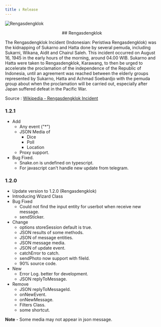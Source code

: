 ```yaml
--- 
title : Release 
---
```

![Rengasdengklok](./images/20210829_181033.jpg) 

<center>
## Rengasdengklok
</center>

The Rengasdengklok Incident (Indonesian: Peristiwa Rengasdengklok) was the kidnapping of Sukarno and Hatta done by several pemuda, including Sukarni, Wikana, Aidit and Chairul Saleh. This incident occurred on August 16, 1945 in the early hours of the morning, around 04.00 WIB. Sukarno and Hatta were taken to Rengasdengklok, Karawang, to then be urged to accelerate the proclamation of the independence of the Republic of Indonesia, until an agreement was reached between the elderly groups represented by Sukarno, Hatta and Achmad Soebardjo with the pemuda group about when the proclamation will be carried out, especially after Japan suffered defeat in the Pacific War.

Source : [Wikipedia - Rengasdengklok Incident](https://en.m.wikipedia.org/wiki/Rengasdengklok_Incidenthttps://en.m.wikipedia.org/wiki/Rengasdengklok_Incident)

### 1.2.1 
- Add
   - Any event ("*") 
   - JSON Media of 
     - Dice 
     - Poll 
     - Location 
   - Proxy support.
 - Bug Fixed.
   - Snake.on is undefined on typescript. 
   - For javascript can't handle new update from telegram.
### 1.2.0 
- Update version to 1.2.0 (Rengasdengklok)
- Introducing Wizard Class
- Bug Fixed 
    - Could not find the input entity for userbot when receive new message. 
    - sendSticker.  
- Change 
    - options storeSession default is true. 
    - JSON results of some methods.
    - JSON of message entities.
    - JSON message media. 
    - JSON of update event.
    - catchError to catch.
    - sendPhoto now support with fileId.
    - 90% source code.
- New 
    - Error Log. better for development. 
    - JSON replyToMessage.
- Remove 
    - JSON replyToMessageId. 
    - onNewEvent.
    - onNewMessage.
    - Filters Class.
    - some shortcut. 
  
**Note**
    - Some media may not appear in json message.

